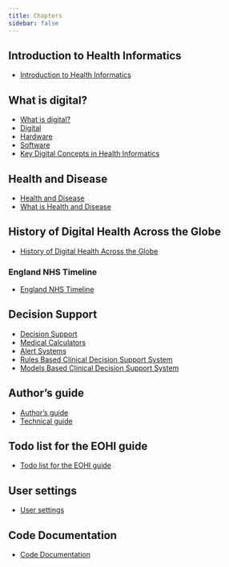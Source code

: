 ```yaml
---
title: Chapters
sidebar: false
---
```


## Introduction to Health Informatics

- [Introduction to Health Informatics](/chapters/1-introduction/index.qmd)

## What is digital?

- [What is digital?](/chapters/2-what-is-digital/index.qmd)
- [Digital](/chapters/2-what-is-digital/1-digital.qmd)
- [Hardware](/chapters/2-what-is-digital/2-hardware.qmd)
- [Software](/chapters/2-what-is-digital/3-software.qmd)
- [Key Digital Concepts in Health Informatics](/chapters/2-what-is-digital/4-key-digital-concepts-in-health-informatics.qmd)

## Health and Disease

- [Health and Disease](/chapters/3-health-and-disease/index.qmd)
- [What is Health and Disease](/chapters/3-health-and-disease/1-what-is-health.qmd)

## History of Digital Health Across the Globe

- [History of Digital Health Across the Globe](/chapters/7-history-of-digital-health-across-the-globe/index.qmd)

### England NHS Timeline

- [England NHS Timeline](/chapters/7-history-of-digital-health-across-the-globe/1-england/index.qmd)

## Decision Support

- [Decision Support](/chapters/9-clinical-decision-support-systems/index.qmd)
- [Medical Calculators](/chapters/9-clinical-decision-support-systems/1-medical-calculators.qmd)
- [Alert Systems](/chapters/9-clinical-decision-support-systems/2-alert-systems.qmd)
- [Rules Based Clinical Decision Support System](/chapters/9-clinical-decision-support-systems/3-rules-based.qmd)
- [Models Based Clinical Decision Support System](/chapters/9-clinical-decision-support-systems/4-models-based.qmd)

## Author's guide

- [Author's guide](/chapters/28-authors-guide/index.qmd)
- [Technical guide](/chapters/28-authors-guide/1-technical-guide.qmd)

## Todo list for the EOHI guide

- [Todo list for the EOHI guide](/chapters/29-todo.qmd)

## User settings

- [User settings](/chapters/30-settings.qmd)

## Code Documentation

- [Code Documentation](/chapters/code-documentation/index.html)
